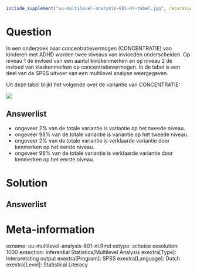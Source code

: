 ```{r, echo = FALSE, results = "hide"}
include_supplement("uu-multilevel-analysis-801-nl-tabel.jpg", recursive = TRUE)
```
Question
========
In een onderzoek naar concentratievermogen (CONCENTRATIE) van kinderen met ADHD worden twee niveaus van invloeden onderscheiden. Op niveau 1 de invloed van een aantal kindkenmerken en op niveau 2 de invloed van klaskenmerken op concentratievermogen. In de tabel is een deel van de SPSS uitvoer van een multilevel analyse weergegeven.

Uit deze tabel blijkt het volgende over de variantie van CONCENTRATIE:


![](uu-multilevel-analysis-801-nl-tabel.jpg)
  
Answerlist
----------
* ongeveer 2% van de totale variantie is variantie op het tweede niveau.
* ongeveer 98% van de totale variantie is variantie op het tweede niveau.
* ongeveer 2% van de totale variantie is verklaarde variantie door kenmerken op het eerste niveau.
* ongeveer 98% van de totale variantie is verklaarde variantie door kenmerken op het eerste niveau.


Solution
========
  


Answerlist
----------



Meta-information
================
exname: uu-multilevel-analysis-801-nl.Rmd
extype: schoice
exsolution: 1000
exsection: Inferential Statistics/Multilevel Analysis
exextra[Type]: Interpretating output
exextra[Program]: SPSS
exextra[Language]: Dutch
exextra[Level]: Statistical Literacy
